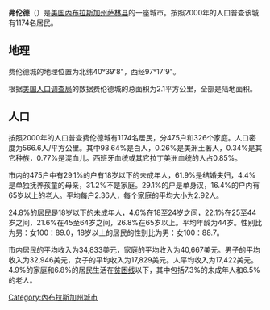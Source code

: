 {{Infobox settlement
| name = 弗倫德
| native_name = {{lang|en|Friend}}
| official_name = {{lang|en|City of Friend}}
| image_skyline = File:Friend, Nebraska downtown 5.JPG
| imagesize = 250px
| image_caption = 市中心
| image_map = File:Saline County Nebraska Incorporated and Unincorporated areas Friend Highlighted.svg
| map_caption = 弗倫德在[[內布拉斯加州|內布拉斯加州]][[萨林县_(内布拉斯加州)|萨林县]]的位置
| pushpin_map = USA
| pushpin_label_position = bottom
| pushpin_map_caption = 弗倫德在[[美國|美國]]的位置
| settlement_type = 城市
| subdivision_type = 國家
| subdivision_name = {{USA}}
| subdivision_type1 = [[美國州份|州]]
| subdivision_name1 = {{flag|Nebraska}}
| subdivision_type2 = [[內布拉斯加州行政區劃|縣]]
| subdivision_name2 = [[萨林县_(内布拉斯加州)|萨林县]]
| elevation_m = 475
| area_total_km2 = 2.15
| area_land_km2 = 2.15
| area_water_km2 = 0
| population_as_of = [[2010年美國人口普查|2010年]]
| population_total = 1,027
| population_density_km2 = auto
| population_est = 992
| pop_est_as_of = 2016年
| timezone =[[北美中部時區|CST]]
| utc_offset = -6
| timezone_DST = CDT
| utc_offset_DST = -5
| coordinates = {{coord|40|39|8|N|97|17|9|W|region:US|display=inline,title}}
| postal_code_type = [[美國郵區編號|郵區編號]]
| postal_code = 68359
| area_code = +1 402
| registration_plate =
| blank_name = [[聯邦資料處理標準|FIPS]] 號碼
| blank_info = 31-17775
| blank2_name = [[地名資訊系統|GNIS]] 編號
| blank2_info = 0829421
| website = {{url|http://www.ci.friend.ne.us/}} }}
'''弗伦德'''（{{lang|en|Friend}}）是[[美国|美国]][[內布拉斯加州|內布拉斯加州]][[萨林县_(内布拉斯加州)|萨林县]]的一座城市。按照2000年的人口普查该城有1174名居民。

==地理==
费伦德城的地理位置为北纬40°39'8"，西经97°17'9"。

根据[[美国人口调查局|美国人口调查局]]的数据费伦德城的总面积为2.1平方公里，全部是陆地面积。

==人口==
按照2000年的人口普查费伦德城有1174名居民，分475户和326个家庭。人口密度为566.6人/平方公里。其中98.64%是白人，0.26%是美洲土著人，0.34%是其它种族，0.77%是混血儿。西班牙血统或其它拉丁美洲血统的人占0.85%。

市内的475户中有29.1%的户有18岁以下的未成年人，61.9%是结婚夫妇，4.4%是单独抚养孩童的母亲，31.2%不是家庭。29.1%的户是单身汉，16.4%的户内有65岁以上的老人。平均每户2.36人，每个家庭的平均大小为2.92人。

24.8%的居民是18岁以下的未成年人，4.6%在18至24岁之间，22.1%在25至44岁之间，21.6%在45至64岁之间，26.8%在65岁以上。平均年龄为44岁。性别比为男：女100：89.0，18岁以上的居民的性别比为男：女100：88.7。

市内居民的平均收入为34,833美元，家庭的平均收入为40,667美元。男子的平均收入为32,946美元，女子的平均收入为17,829美元。人平均收入为17,422美元。4.9%的家庭和6.8%的居民生活在[[贫困线|贫困线]]以下，其中包括7.3%的未成年人和6.5%的老人。

{{DEFAULTSORT:Friend}}
[[Category:內布拉斯加州城市|Category:內布拉斯加州城市]]